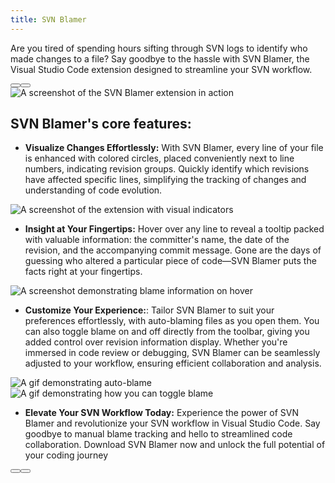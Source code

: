```yaml
---
title: SVN Blamer
---
```


Are you tired of spending hours sifting through SVN logs to identify who made changes to a file? Say goodbye to the hassle with SVN Blamer, the Visual Studio Code extension designed to streamline your SVN workflow.

<div className="flex gap-2 justify-center">
  <Button children="Try SVN Blamer on VS Code Marketplace" href="https://marketplace.visualstudio.com/items?itemName=beaugust.blamer-vs" />
  <Button children="Try SVN Blamer on VSX Open Registry" href="https://open-vsx.org/extension/beaugust/blamer-vs" />
</div>

<Image alt="A screenshot of the SVN Blamer extension in action" height={837} src="/apps/svn-blamer/example.gif" width={1200} />

## SVN Blamer's core features:

* **Visualize Changes Effortlessly:** With SVN Blamer, every line of your file is enhanced with colored circles, placed conveniently next to line numbers, indicating revision groups. Quickly identify which revisions have affected specific lines, simplifying the tracking of changes and understanding of code evolution.

<Image alt="A screenshot of the extension with visual indicators" height={280} src="/apps/svn-blamer/visual-indicators.png" width={440} />

* **Insight at Your Fingertips:** Hover over any line to reveal a tooltip packed with valuable information: the committer's name, the date of the revision, and the accompanying commit message. Gone are the days of guessing who altered a particular piece of code—SVN Blamer puts the facts right at your fingertips.

<Image alt="A screenshot demonstrating blame information on hover" height={280} src="/apps/svn-blamer/blame-hover-message.png" width={440} />

* **Customize Your Experience:**: Tailor SVN Blamer to suit your preferences effortlessly, with auto-blaming files as you open them. You can also toggle blame on and off directly from the toolbar, giving you added control over revision information display. Whether you&apos;re immersed in code review or debugging, SVN Blamer can be seamlessly adjusted to your workflow, ensuring efficient collaboration and analysis.

<Image alt="A gif demonstrating auto-blame" height={280} src="/apps/svn-blamer/auto-blame.gif" width={440} />
<Image alt="A gif demonstrating how you can toggle blame" height={280} src="/apps/svn-blamer/toolbar-toggle.gif" width={440} />

* **Elevate Your SVN Workflow Today:** Experience the power of SVN Blamer and revolutionize your SVN workflow in Visual Studio Code. Say goodbye to manual blame tracking and hello to streamlined code collaboration. Download SVN Blamer now and unlock the full potential of your coding journey

<div className="flex gap-2 justify-center">
  <Button children="Try SVN Blamer on VS Code Marketplace" href="https://marketplace.visualstudio.com/items?itemName=beaugust.blamer-vs" />
  <Button children="Try SVN Blamer on VSX Open Registry" href="https://open-vsx.org/extension/beaugust/blamer-vs" />
</div>